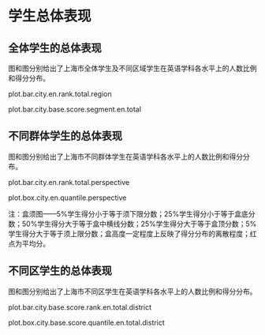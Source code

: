 <!-- chapter total -->

\mytext

# 学生总体表现

## 全体学生的总体表现

图\ref{fig: `r gio.R$GetPlotTitle("plot.bar.city.en.rank.total.region")`}和图\ref{fig: `r gio.R$GetPlotTitle("plot.bar.city.base.score.segment.en.total")`}分别给出了上海市全体学生及不同区域学生在英语学科各水平上的人数比例和得分分布。

plot.bar.city.en.rank.total.region

plot.bar.city.base.score.segment.en.total


## 不同群体学生的总体表现

图\ref{fig: `r gio.R$GetPlotTitle("plot.bar.city.en.rank.total.perspective")`}和图\ref{fig: `r gio.R$GetPlotTitle("plot.box.city.en.quantile.perspective")`}分别给出了上海市不同群体学生在英语学科各水平上的人数比例和得分分布。

plot.bar.city.en.rank.total.perspective

plot.box.city.en.quantile.perspective

\mylist
注：盒须图——5\%学生得分小于等于须下限分数；25\%学生得分小于等于盒底分数；50\%学生得分大于等于盒中横线分数；25\%学生得分大于等于盒顶分数；5\%学生得分大于等于须上限分数；盒高度一定程度上反映了得分分布的离散程度；红点为平均分。
\mytext

## 不同区学生的总体表现

图\ref{fig: `r gio.R$GetPlotTitle("plot.bar.city.base.score.rank.en.total.district")`}和图\ref{fig: `r gio.R$GetPlotTitle("plot.box.city.base.score.quantile.en.total.district")`}分别给出了上海市不同区学生在英语学科各水平上的人数比例和得分分布。

plot.bar.city.base.score.rank.en.total.district

plot.box.city.base.score.quantile.en.total.district



<!-- end of chapter total -->
